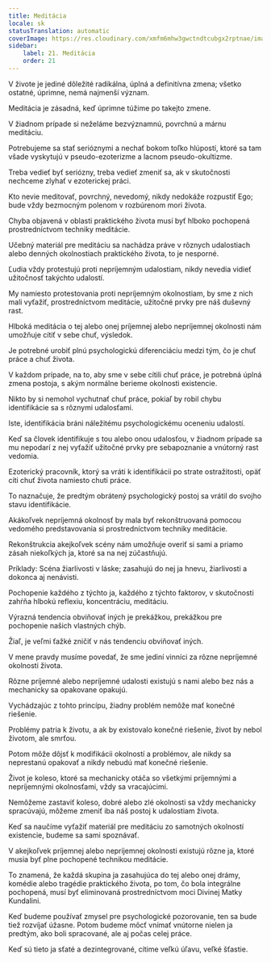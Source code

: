 ```yaml
---
title: Meditácia
locale: sk
statusTranslation: automatic
coverImage: https://res.cloudinary.com/xmfm6mhw3gwctndtcubgx2rptnae/image/upload/v1741354419/small_cover_la_gran_rebelion_28716e29d2.webp
sidebar:
    label: 21. Meditácia
    order: 21
---
```

V živote je jediné dôležité radikálna, úplná a definitívna zmena; všetko ostatné, úprimne, nemá najmenší význam.

Meditácia je zásadná, keď úprimne túžime po takejto zmene.

V žiadnom prípade si neželáme bezvýznamnú, povrchnú a márnu meditáciu.

Potrebujeme sa stať serióznymi a nechať bokom toľko hlúpostí, ktoré sa tam všade vyskytujú v pseudo-ezoterizme a lacnom pseudo-okultizme.

Treba vedieť byť seriózny, treba vedieť zmeniť sa, ak v skutočnosti nechceme zlyhať v ezoterickej práci.

Kto nevie meditovať, povrchný, nevedomý, nikdy nedokáže rozpustiť Ego; bude vždy bezmocným polenom v rozbúrenom mori života.

Chyba objavená v oblasti praktického života musí byť hlboko pochopená prostredníctvom techniky meditácie.

Učebný materiál pre meditáciu sa nachádza práve v rôznych udalostiach alebo denných okolnostiach praktického života, to je nesporné.

Ľudia vždy protestujú proti nepríjemným udalostiam, nikdy nevedia vidieť užitočnosť takýchto udalostí.

My namiesto protestovania proti nepríjemným okolnostiam, by sme z nich mali vyťažiť, prostredníctvom meditácie, užitočné prvky pre náš duševný rast.

Hlboká meditácia o tej alebo onej príjemnej alebo nepríjemnej okolnosti nám umožňuje cítiť v sebe chuť, výsledok.

Je potrebné urobiť plnú psychologickú diferenciáciu medzi tým, čo je chuť práce a chuť života.

V každom prípade, na to, aby sme v sebe cítili chuť práce, je potrebná úplná zmena postoja, s akým normálne berieme okolnosti existencie.

Nikto by si nemohol vychutnať chuť práce, pokiaľ by robil chybu identifikácie sa s rôznymi udalosťami.

Iste, identifikácia bráni náležitému psychologickému oceneniu udalostí.

Keď sa človek identifikuje s tou alebo onou udalosťou, v žiadnom prípade sa mu nepodarí z nej vyťažiť užitočné prvky pre sebapoznanie a vnútorný rast vedomia.

Ezoterický pracovník, ktorý sa vráti k identifikácii po strate ostražitosti, opäť cíti chuť života namiesto chuti práce.

To naznačuje, že predtým obrátený psychologický postoj sa vrátil do svojho stavu identifikácie.

Akákoľvek nepríjemná okolnosť by mala byť rekonštruovaná pomocou vedomého predstavovania si prostredníctvom techniky meditácie.

Rekonštrukcia akejkoľvek scény nám umožňuje overiť si sami a priamo zásah niekoľkých ja, ktoré sa na nej zúčastňujú.

Príklady: Scéna žiarlivosti v láske; zasahujú do nej ja hnevu, žiarlivosti a dokonca aj nenávisti.

Pochopenie každého z týchto ja, každého z týchto faktorov, v skutočnosti zahŕňa hlbokú reflexiu, koncentráciu, meditáciu.

Výrazná tendencia obviňovať iných je prekážkou, prekážkou pre pochopenie našich vlastných chýb.

Žiaľ, je veľmi ťažké zničiť v nás tendenciu obviňovať iných.

V mene pravdy musíme povedať, že sme jediní vinníci za rôzne nepríjemné okolnosti života.

Rôzne príjemné alebo nepríjemné udalosti existujú s nami alebo bez nás a mechanicky sa opakovane opakujú.

Vychádzajúc z tohto princípu, žiadny problém nemôže mať konečné riešenie.

Problémy patria k životu, a ak by existovalo konečné riešenie, život by nebol životom, ale smrťou.

Potom môže dôjsť k modifikácii okolností a problémov, ale nikdy sa neprestanú opakovať a nikdy nebudú mať konečné riešenie.

Život je koleso, ktoré sa mechanicky otáča so všetkými príjemnými a nepríjemnými okolnosťami, vždy sa vracajúcimi.

Nemôžeme zastaviť koleso, dobré alebo zlé okolnosti sa vždy mechanicky spracúvajú, môžeme zmeniť iba náš postoj k udalostiam života.

Keď sa naučíme vyťažiť materiál pre meditáciu zo samotných okolností existencie, budeme sa sami spoznávať.

V akejkoľvek príjemnej alebo nepríjemnej okolnosti existujú rôzne ja, ktoré musia byť plne pochopené technikou meditácie.

To znamená, že každá skupina ja zasahujúca do tej alebo onej drámy, komédie alebo tragédie praktického života, po tom, čo bola integrálne pochopená, musí byť eliminovaná prostredníctvom moci Divinej Matky Kundalini.

Keď budeme používať zmysel pre psychologické pozorovanie, ten sa bude tiež rozvíjať úžasne. Potom budeme môcť vnímať vnútorne nielen ja predtým, ako boli spracované, ale aj počas celej práce.

Keď sú tieto ja sťaté a dezintegrované, cítime veľkú úľavu, veľké šťastie.

